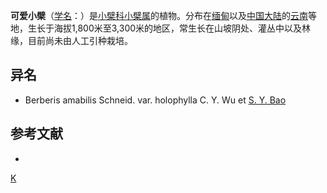 {{Speciesbox 
| genus = Berberis
| species = amabilis
| authority = Schneid.
}}
'''可爱小檗'''（[[学名|学名]]：{{lang|la|''Berberis amabilis''}}）是[[小檗科|小檗科]][[小檗属|小檗属]]的植物。分布在[[缅甸|缅甸]]以及[[中国大陆|中国大陆]]的[[云南|云南]]等地，生长于海拔1,800米至3,300米的地区，常生长在山坡阴处、灌丛中以及林缘，目前尚未由人工引种栽培。

== 异名 ==
* Berberis amabilis Schneid. var. holophylla C. Y. Wu et [[包士英|S. Y. Bao]]

== 参考文献 ==
<div class="references-small">
* {{cite web| url =http://www.bioinfo.cn/db05/KmzwSpecies.php?action=view&id=1364| title =可爱小檗| work =《中国高等植物数据库全库》| publisher =中国科学院微生物研究所| author =昆明植物研究所| accessdate =2009-02-22| deadurl =yes| archiveurl =https://web.archive.org/web/20160305051938/http://www.bioinfo.cn/db05/KmzwSpecies.php?action=view&id=1364| archivedate =2016-03-05}}
</div>
{{Taxonbar|from=Q10913793}}

[[Category:小檗属|K]]